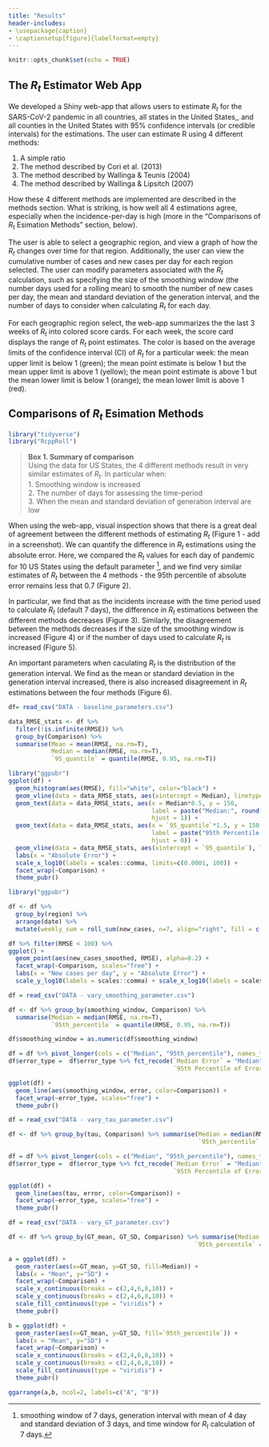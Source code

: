 ```yaml
---
title: "Results"
header-includes:
- \usepackage{caption}
- \captionsetup[figure]{labelformat=empty}
---
```



```r
knitr::opts_chunk$set(echo = TRUE)
```

## The $R_t$ Estimator Web App

We developed a Shiny web-app that allows users to estimate $R_t$ for the SARS-CoV-2 pandemic in all countries, all states in the United States,, and all counties in the United States with 95% confidence intervals (or credible intervals) for the estimations. The user can estimate R using 4 different methods:

1. A simple ratio
2. The method described by Cori et al. (2013)
3. The method described by Wallinga & Teunis (2004)
4. The method described by Wallinga & Lipsitch (2007)

How these 4 different methods are implemented are described in the methods section. What is striking, is how well all 4 estimations agree, especially when the incidence-per-day is high (more in the "Comparisons of $R_t$ Esimation Methods" section, below). 

The user is able to select a geographic region, and view a graph of how the $R_t$ changes over time for that region. Additionally, the user can view the cumulative number of cases and new cases per day for each region selected. The user can modify parameters associated with the $R_t$ calculation, such as specifying the size of the smoothing window (the number days used for a rolling mean) to smooth the number of new cases per day, the mean and standard deviation of the generation interval, and the number of days to consider when calculating $R_t$ for each day. 

For each geographic region select, the web-app summarizes the the last 3 weeks of $R_t$ into colored score cards. For each week, the score card displays the range of $R_t$ point estimates. The color is based on the average limits of the confidence interval (CI) of $R_t$ for a particular week: the mean upper limit is below 1 (green); the mean point estimate is below 1 but the mean upper limit is above 1 (yellow); the mean point estimate is above 1 but the mean lower limit is below 1 (orange); the mean lower limit is above 1 (red). 

## Comparisons of $R_t$ Esimation Methods

```r
library("tidyverse")
library("RcppRoll")
```

> **Box 1. Summary of comparison** <br>
> Using the data for US States, the 4 different methods result in very similar estimates of $R_t$. In particular when: <br>
> 1. Smoothing window is increased <br>
> 2. The number of days for assessing the time-period <br>
> 3. When the mean and standard deviation of generation interval are low <br>

When using the web-app, visual inspection shows that there is a great deal of agreement between the different methods of estimating $R_t$ (Figure 1 - add in a screenshot). We can quantify the difference in $R_t$ estimations using the absolute error. Here, we compared the $R_t$ values for each day of pandemic for 10 US States using the default parameter ^[smoothing window of 7 days, generation interval with mean of 4 day and standard deviation of 3 days, and time window for $R_t$ calculation of 7 days.], and we find very similar estimates of $R_t$ between the 4 methods - the 95th percentile of absolute error remains less that 0.7 (Figure 2). 

In particular, we find that as the incidents increase with the time period used to calculate $R_t$ (default 7 days), the difference in $R_t$ estimations between the different methods decreases (Figure 3). Similarly, the disagreement between the methods decreases if the size of the smoothing window is increased (Figure 4) or if the number of days used to calculate $R_t$ is increased (Figure 5). 

An important parameters when caculating $R_t$ is the distribution of the generation interval. We find as the mean or standard deviation in the generation interval increased, there is also increased disagreement in $R_t$ estimations between the four methods (Figure 6).

```r

df= read_csv("DATA - baseline_parameters.csv")

data_RMSE_stats <- df %>%
  filter(!is.infinite(RMSE)) %>%
  group_by(Comparison) %>%
  summarise(Mean = mean(RMSE, na.rm=T), 
            Median = median(RMSE, na.rm=T),
            `95_quantile` = quantile(RMSE, 0.95, na.rm=T))

library("ggpubr")
ggplot(df) + 
  geom_histogram(aes(RMSE), fill="white", color="black") +
  geom_vline(data = data_RMSE_stats, aes(xintercept = Median), linetype = 2) +
  geom_text(data = data_RMSE_stats, aes(x = Median*0.5, y = 150, 
                                        label = paste("Median:", round(Median,2)),
                                        hjust = 1)) + 
  geom_text(data = data_RMSE_stats, aes(x = `95_quantile`*1.5, y = 150, 
                                        label = paste("95th Percentile:", round(`95_quantile`,2)),
                                        hjust = 0)) + 
  geom_vline(data = data_RMSE_stats, aes(xintercept = `95_quantile`), linetype = 2) +
  labs(x = "Absolute Error") + 
  scale_x_log10(labels = scales::comma, limits=c(0.0001, 100)) +
  facet_wrap(~Comparison) + 
  theme_pubr()
```

```r
library("ggpubr")

df <- df %>%
  group_by(region) %>%
  arrange(date) %>%
  mutate(weekly_sum = roll_sum(new_cases, n=7, align="right", fill = c(NA, NA, NA)))

df %>% filter(RMSE < 100) %>%
ggplot() +  
  geom_point(aes(new_cases_smoothed, RMSE), alpha=0.2) +
  facet_wrap(~Comparison, scales="free") +
  labs(x = "New cases per day", y = "Absolute Error") + 
  scale_y_log10(labels = scales::comma) + scale_x_log10(labels = scales::comma)

```

```r

df = read_csv("DATA - vary_smoothing_parameter.csv")

df <- df %>% group_by(smoothing_window, Comparison) %>%
  summarise(Median = median(RMSE, na.rm=T),
            `95th_percentile` = quantile(RMSE, 0.95, na.rm=T))

df$smoothing_window = as.numeric(df$smoothing_window)

df = df %>% pivot_longer(cols = c("Median", "95th_percentile"), names_to = "error_type", values_to = "error")
df$error_type =  df$error_type %>% fct_recode(`Median Error` = "Median",
                                              `95th Percentile of Error` = "95th_percentile")

ggplot(df) +
  geom_line(aes(smoothing_window, error, color=Comparison)) +
  facet_wrap(~error_type, scales="free") + 
  theme_pubr()
```

```r

df = read_csv("DATA - vary_tau_parameter.csv")

df <- df %>% group_by(tau, Comparison) %>% summarise(Median = median(RMSE, na.rm=T),
                                                     `95th_percentile` = quantile(RMSE, 0.95, na.rm=T))

df = df %>% pivot_longer(cols = c("Median", "95th_percentile"), names_to = "error_type", values_to = "error")
df$error_type =  df$error_type %>% fct_recode(`Median Error` = "Median",
                                              `95th Percentile of Error` = "95th_percentile")

ggplot(df) +
  geom_line(aes(tau, error, color=Comparison)) +
  facet_wrap(~error_type, scales="free") + 
  theme_pubr()
```

```r

df = read_csv("DATA - vary_GT_parameter.csv")

df <- df %>% group_by(GT_mean, GT_SD, Comparison) %>% summarise(Median = median(RMSE, na.rm=T),
                                                    `95th_percentile` = quantile(RMSE, 0.95, na.rm=T))

a = ggplot(df) +
  geom_raster(aes(x=GT_mean, y=GT_SD, fill=Median)) +
  labs(x = "Mean", y="SD") +
  facet_wrap(~Comparison) + 
  scale_x_continuous(breaks = c(2,4,6,8,10)) + 
  scale_y_continuous(breaks = c(2,4,6,8,10)) + 
  scale_fill_continuous(type = "viridis") +
  theme_pubr()

b = ggplot(df) +
  geom_raster(aes(x=GT_mean, y=GT_SD, fill=`95th_percentile`)) +
  labs(x = "Mean", y="SD") +
  facet_wrap(~Comparison) + 
  scale_x_continuous(breaks = c(2,4,6,8,10)) + 
  scale_y_continuous(breaks = c(2,4,6,8,10)) + 
  scale_fill_continuous(type = "viridis") +
  theme_pubr()

ggarrange(a,b, ncol=2, labels=c("A", "B"))
```